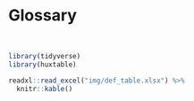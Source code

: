 # Glossary {#glossary}

<br>

```r

library(tidyverse)
library(huxtable)

readxl::read_excel("img/def_table.xlsx") %>%
  knitr::kable()
  
```


